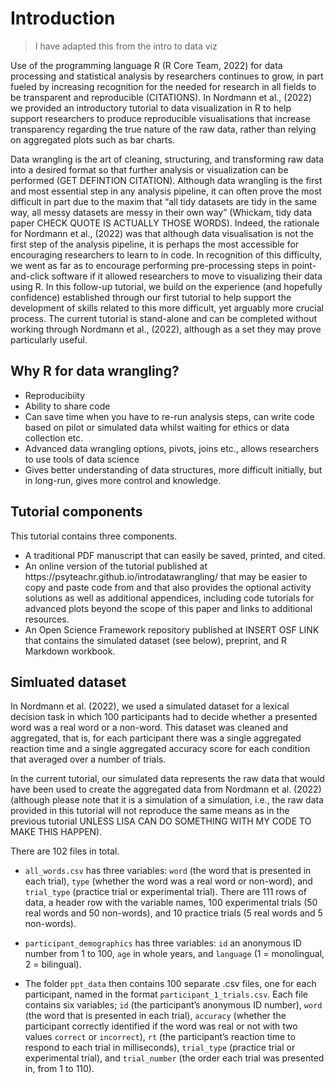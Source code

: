 # Introduction

> I have adapted this from the intro to data viz

Use of the programming language R (R Core Team, 2022) for data processing and statistical analysis by researchers continues to grow, in part fueled by increasing recognition for the needed for research in all fields to be transparent and reproducible (CITATIONS). In Nordmann et al., (2022) we provided an introductory tutorial to data visualization in R to help support researchers to produce reproducible visualisations that increase transparency regarding the true nature of the raw data, rather than relying on aggregated plots such as bar charts. 

Data wrangling is the art of cleaning, structuring, and transforming raw data into a desired format so that further analysis or visualization can be performed (GET DEFINTION CITATION). Although data wrangling is the first and most essential step in any analysis pipeline, it can often prove the most difficult in part due to the maxim that "all tidy datasets are tidy in the same way, all messy datasets are messy in their own way" (Whickam, tidy data paper CHECK QUOTE IS ACTUALLY THOSE WORDS). Indeed, the rationale for Nordmann et al., (2022) was that although data visualisation is not the first step of the analysis pipeline, it is perhaps the most accessible for encouraging researchers to learn to in code. In recognition of this difficulty, we went as far as to encourage performing pre-processing steps in point-and-click software if it allowed researchers to move to visualizing their data using R. In this follow-up tutorial, we build on the experience (and hopefully confidence) established through our first tutorial to help support the development of skills related to this more difficult, yet arguably more crucial process. The current tutorial is stand-alone and can be completed without working through Nordmann et al., (2022), although as a set they may prove particularly useful.

## Why R for data wrangling?

- Reproducibiity
- Ability to share code
- Can save time when you have to re-run analysis steps, can write code based on pilot or simulated data whilst waiting for ethics or data collection etc.
- Advanced data wrangling options, pivots, joins etc., allows researchers to use tools of data science
- Gives better understanding of data structures, more difficult initially, but in long-run, gives more control and knowledge.

## Tutorial components

This tutorial contains three components.

* A traditional PDF manuscript that can easily be saved, printed, and cited.
* An online version of the tutorial published at https://psyteachr.github.io/introdatawrangling/ that may be easier to copy and paste code from and that also provides the optional activity solutions as well as additional appendices, including code tutorials for advanced plots beyond the scope of this paper and links to additional resources.
* An Open Science Framework repository published at INSERT OSF LINK that contains the simulated dataset (see below), preprint, and R Markdown workbook.

## Simluated dataset

In Nordmann et al. (2022), we used a simulated dataset for a lexical decision task in which 100 participants had to decide whether a presented word was a real word or a non-word. This dataset was cleaned and aggregated, that is, for each participant there was a single aggregated reaction time and a single aggregated accuracy score for each condition that averaged over a number of trials.

In the current tutorial, our simulated data represents the raw data that would have been used to create the aggregated data from Nordmann et al. (2022) (although please note that it is a simulation of a simulation, i.e., the raw data provided in this tutorial will not reproduce the same means as in the previous tutorial UNLESS LISA CAN DO SOMETHING WITH MY CODE TO MAKE THIS HAPPEN).

There are 102 files in total.

* `all_words.csv` has three variables: `word` (the word that is presented in each trial), `type` (whether the word was a real word or non-word), and `trial_type` (practice trial or experimental trial). There are 111 rows of data, a header row with the variable names, 100 experimental trials (50 real words and 50 non-words), and 10 practice trials (5 real words and 5 non-words).

* `participant_demographics` has three variables: `id` an anonymous ID number from 1 to 100, `age` in whole years, and `language` (1 = monolingual, 2 = bilingual).

* The folder `ppt_data` then contains 100 separate .csv files, one for each participant, named in the format `participant_1_trials.csv`. Each file contains six variables; `id` (the participant's anonymous ID number), `word` (the word that is presented in each trial), `accuracy` (whether the participant correctly identified if the word was real or not with two values `correct` or `incorrect`), `rt` (the participant's reaction time to respond to each trial in milliseconds), `trial_type` (practice trial or experimental trial), and `trial_number` (the order each trial was presented in, from 1 to 110).




















